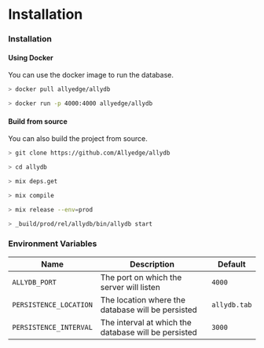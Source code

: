 # Installation

### Installation

#### Using Docker

You can use the docker image to run the database.

```sh
> docker pull allyedge/allydb

> docker run -p 4000:4000 allyedge/allydb
```

#### Build from source

You can also build the project from source.

```sh
> git clone https://github.com/Allyedge/allydb

> cd allydb

> mix deps.get

> mix compile

> mix release --env=prod

> _build/prod/rel/allydb/bin/allydb start
```

### Environment Variables

| Name                   | Description                                          | Default      |
| ---------------------- | ---------------------------------------------------- | ------------ |
| `ALLYDB_PORT`          | The port on which the server will listen             | `4000`       |
| `PERSISTENCE_LOCATION` | The location where the database will be persisted    | `allydb.tab` |
| `PERSISTENCE_INTERVAL` | The interval at which the database will be persisted | `3000`       |

